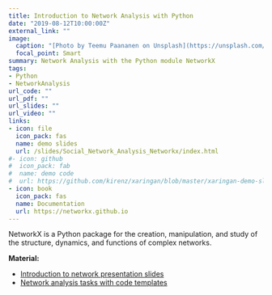 ```yaml
---
title: Introduction to Network Analysis with Python 
date: "2019-08-12T10:00:00Z"
external_link: ""
image:
  caption: "[Photo by Teemu Paananen on Unsplash](https://unsplash.com/photos/bzdhc5b3Bxs)"
  focal_point: Smart
summary: Network Analysis with the Python module NetworkX
tags:
- Python
- NetworkAnalysis
url_code: ""
url_pdf: ""
url_slides: ""
url_video: ""
links:
- icon: file
  icon_pack: fas
  name: demo slides
  url: /slides/Social_Network_Analysis_Networkx/index.html
#- icon: github
#  icon_pack: fab
#  name: demo code
#  url: https://github.com/kirenz/xaringan/blob/master/xaringan-demo-slides.Rmd
- icon: book
  icon_pack: fas
  name: Documentation
  url: https://networkx.github.io
---
```


NetworkX is a Python package for the creation, manipulation, and study of the structure, dynamics, and functions of complex networks.

**Material:**

* [Introduction to network presentation slides](/slides/Social_Network_Analysis_Networkx/index.html)
* [Network analysis tasks with code templates](https://docs.google.com/spreadsheets/d/13samMteoTnAkUoHul1iV5pA0bc4qmYjGge019HcT1F4/edit?usp=sharing)

